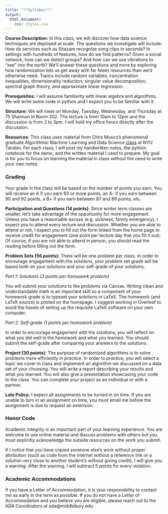 ```yaml
---
title: "**Syllabus**"
output:
  html_document:
    css: styles.css
---
```


**Course Description:** In this class, we will discover how data science techniques are deployed at scale. The questions we investigate will include: How do services such as Shazam recognize song clips in seconds? In settings with hundreds of features, how do we find patterns? Given a social network, how can we detect groups? And how can we use vibrations to "see" into the earth? We'll answer these questions and more by exploring how randomization lets us get away with far fewer resources than we'd otherwise need. Topics include random variables, concentration inequalities, dimensionality reduction, singular value decomposition, spectral graph theory, and approximate linear regression.

**Prerequisites:** I will assume familiarity with linear algebra and algorithms. We will write some code in python and I expect you to be familiar with it.

**Structure:** We will meet on Monday, Tuesday, Wednesday, and Thursday at 75 Shannon in Room 202. The lecture is from 10am to 12pm and the discussion is from 2 to 3pm. I will hold my office hours directly after the discussion.

**Resources**: This class uses material from Chris Musco's phenomenal graduate Algorithmic Machine Learning and Data Science [class](https://www.chrismusco.com/amlds2023/) at NYU Tandon. For each class, I will post my handwritten notes, the python notebook for the demo, and the written material I used to prepare. My goal is for you to focus on learning the material in class without the need to write your own notes.

### **Grading**

Your grade in the class will be based on the number of points you earn. You will receive an A if you earn 93 or more points, an A- if you earn between 90 and 92 points, a B+ if you earn between 87 and 89 points, etc.

**Participation and Questions (14 points):**
Since winter term classes are smaller, let's take advantage of the opportunity for more engagement. Unless you have a reasonable excuse (e.g. sickness, family emergency), I expect you to attend every lecture and discussion. Whether you are able to attend or not, I expect you to fill out the form linked from the home page to receive credit for engagement (one point per lecture day that you fill it out). Of course, if you are not able to attend in person, you should read the reading before filling out the form.

**Problem Sets (56 points):**
There will be one problem per class. In order to encourage engagement with the solutions, your problem set grade will be based both on your solutions and your self-grade of your solutions.

*Part 1: Solutions (3 points per homework problem)* 

You will submit your solutions to the problems via Canvas. Writing clean and understandable math is an important skill so a component of your homework grade is to typeset your solutions in LaTeX. The homework (and LaTeX source) is posted on the homepage. I suggest working in Overleaf to avoid the hassle of setting up the requisite LaTeX software on your own computer.

*Part 2: Self-grade (1 points per homework problem)*

In order to encourage engagement with the solutions, you will reflect on what you did well in the homework and what you learned. You should submit the self-grade after comparing your answers to the solutions.

**Project (30 points):**
The purpose of randomized algorithms is to solve problems more efficiently *in practice*.
In order to *practice*, you will select a topic we cover in class and implement an algorithm we discussed on a data set of your choosing. You will write a report describing your results and what you learned. You will also give a presentation showcasing your code to the class. You can complete your project as an individual or with a partner.

**Late Policy:**
I expect all assignments to be turned in on time.
If you are unable to turn in an assignment on time, you must email me before the assignment is due to request an extension.

### **Honor Code**
Academic integrity is an important part of your learning experience. You are welcome to use online material and discuss problems with others but you must explicitly acknowledge the outside resources on the work you submit.

If I notice that you have copied someone else's work without proper attribution (such as code from the internet without a reference link or a solution very close to another student's without giving credit), I will give you a warning. After the warning, I will subtract 5 points for every violation.

### **Academic Accommodations**
If you have a Letter of Accommodation, it is your responsibility to contact me as early in the term as possible. If you do not have a Letter of Accommodation and you believe you are eligible, please reach out to the ADA Coordinators at ada@middlebury.edu.